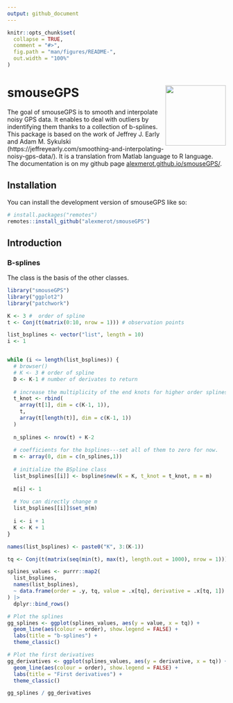 ```yaml
---
output: github_document
---
```


<!-- README.md is generated from README.Rmd. Please edit that file -->

```r
knitr::opts_chunk$set(
  collapse = TRUE,
  comment = "#>",
  fig.path = "man/figures/README-",
  out.width = "100%"
)
```

<!-- badges: start -->

# smouseGPS <img src="man/figures/logo.png" align="right" height="139"/>

<!-- badges: end -->

The goal of smouseGPS is to smooth and interpolate noisy GPS data. It enables to
deal with outliers by indentifying them thanks to a collection of b-splines. 
This package is based on the work of Jeffrey J. Early and Adam M. Sykulski
(https://jeffreyearly.com/smoothing-and-interpolating-noisy-gps-data/).
It is a translation from Matlab language to R language. The documentation is
on my github page [alexmerot.github.io/smouseGPS/](https://alexmerot.github.io/smouseGPS/).

## Installation

You can install the development version of smouseGPS like so:

``` r
# install.packages("remotes")
remotes::install_github("alexmerot/smouseGPS")
```

## Introduction

### B-splines

The class \code{bspline} is the basis of the other classes. 

```r
library("smouseGPS")
library("ggplot2")
library("patchwork")

K <- 3 #  order of spline
t <- Conj(t(matrix(0:10, nrow = 1))) # observation points

list_bsplines <- vector("list", length = 10)
i <- 1


while (i <= length(list_bsplines)) {
  # browser()
  # K <- 3 # order of spline
  D <- K-1 # number of derivates to return
  
  # increase the multiplicity of the end knots for higher order splines
  t_knot <- rbind(
    array(t[1], dim = c(K-1, 1)),
    t,
    array(t[length(t)], dim = c(K-1, 1))
  )
  
  n_splines <- nrow(t) + K-2
  
  # coefficients for the bsplines---set all of them to zero for now.
  m <- array(0, dim = c(n_splines,1))
  
  # initialize the BSpline class
  list_bsplines[[i]] <- bspline$new(K = K, t_knot = t_knot, m = m)
  
  m[i] <- 1
  
  # You can directly change m
  list_bsplines[[i]]$set_m(m)
  
  i <- i + 1
  K <- K + 1
}

names(list_bsplines) <- paste0("K", 3:(K-1))

tq <- Conj(t(matrix(seq(min(t), max(t), length.out = 1000), nrow = 1)))

splines_values <- purrr::map2(
  list_bsplines,
  names(list_bsplines),
  ~ data.frame(order = .y, tq, value = .x[tq], derivative = .x[tq, 1])
) |> 
  dplyr::bind_rows()

# Plot the splines
gg_splines <- ggplot(splines_values, aes(y = value, x = tq)) +
  geom_line(aes(colour = order), show.legend = FALSE) +
  labs(title = "b-splines") +
  theme_classic() 

# Plot the first derivatives
gg_derivatives <- ggplot(splines_values, aes(y = derivative, x = tq)) +
  geom_line(aes(colour = order), show.legend = FALSE) +
  labs(title = "First derivatives") +
  theme_classic()

gg_splines / gg_derivatives
```
